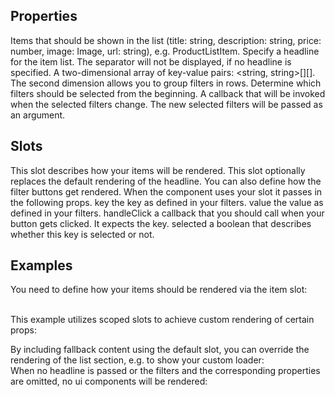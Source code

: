 
<Meta
  title="ListSection"
  subtitle="ListSection displays a section with a list of elements."
/>

## Properties

<PropsTable>
  <PropsTableRow value="items" type="Item[]" required>
  Items that should be shown in the list (title: string, description: string, price: number, image: Image, url: string), e.g. ProductListItem.
  </PropsTableRow>
  <PropsTableRow value="headline" type="string">
  Specify a headline for the item list. The separator will not be displayed, if no headline is specified.
  </PropsTableRow>
  <PropsTableRow value="filters" type="matrix of filters" optional>
  A two-dimensional array of key-value pairs: <span class="code">&lt;string, string&gt;[][]</span>. The second dimension allows you to group filters in rows.
  </PropsTableRow>
  <PropsTableRow value="selectedFilters" type="string[]" optional>
  Determine which filters should be selected from the beginning.
  </PropsTableRow>
  <PropsTableRow value="handleFilterChange" type="function" optional>
  A callback that will be invoked when the selected filters change. The new selected filters will be passed as an argument.
  </PropsTableRow>
</PropsTable>

## Slots

<SlotsTable>
  <SlotsTableRow value="item" prop="Item" required>
    This slot describes how your items will be rendered.
  </SlotsTableRow>
  <SlotsTableRow value="headline" prop="String">
    This slot optionally replaces the default rendering of the headline.
  </SlotsTableRow>
  <SlotsTableRow value="filter" prop="Object" optional>
    You can also define how the filter buttons get rendered. 
    When the component uses your slot it passes in the following props.
    <span class="code">key</span> the key as defined in your filters.
    <span class="code">value</span> the value as defined in your filters.
    <span class="code">handleClick</span> a callback that you should call when your button gets clicked. It expects the key.
    <span class="code">selected</span> a boolean that describes whether this key is selected or not.
  </SlotsTableRow>
</SlotsTable>

## Examples

You need to define how your items should be rendered via the <span class="code">item</span> slot:
<ExampleLoader example="Sections/ListSection.tsx" />

<br/>This example utilizes scoped slots to achieve custom rendering of certain props:
<ExampleLoader example="Sections/ListSection.CustomItem.tsx" />

<div class="ui-mt-8">
By including fallback content using the default slot, you can override the rendering of the list section, e.g. to show your custom loader:
</div>
<ExampleLoader example="Sections/ListSection.CustomContent.tsx" />

<div class="ui-mt-8">
When no headline is passed or the filters and the corresponding properties are omitted, no ui components will be rendered: 
</div>
<ExampleLoader example="Sections/ListSection.NoHeadlineAndFilters.tsx" />